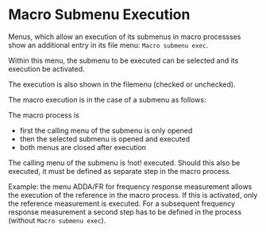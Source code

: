 # Macro Submenu Execution

Menus, which allow an execution of its submenus in macro processses show an additional entry in  its file menu: ``Macro submenu exec``.

Within this menu, the submenu to be executed can be selected and its execution be activated.

The execution is also shown in the filemenu (checked or unchecked).

The macro execution is in the case of a submenu as follows:

The macro process is
- first the calling menu of  the submenu is only opened
- then the selected submenu is opened and executed
- both menus are closed after execution

The calling menu of the submenu is !not! executed. Should this also be executed, it must be defined as separate step in the macro process.

Example: the menu ADDA/FR for frequency response measurement allows the execution of the reference in the macro process. If this is activated, only the reference measurement is executed. For a subsequent frequency response measurement a second step has to be defined in the process (without ``Macro submenu exec``).
